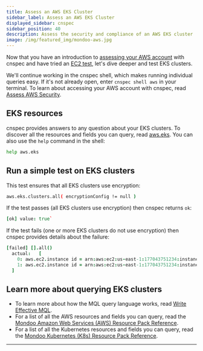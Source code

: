```yaml
---
title: Assess an AWS EKS Cluster
sidebar_label: Assess an AWS EKS Cluster
displayed_sidebar: cnspec
sidebar_position: 40
description: Assess the security and compliance of an AWS EKS cluster
image: /img/featured_img/mondoo-aws.jpg
---
```


Now that you have an introduction to [assessing your AWS account](/cnspec/cloud/aws/account/) with cnspec and have tried an [EC2 test](/cnspec/cloud/aws/ec2), let's dive deeper and test EKS clusters.

We'll continue working in the cnspec shell, which makes running individual queries easy. If it's not already open, enter `cnspec shell aws` in your terminal. To learn about accessing your AWS account with cnspec, read [Assess AWS Security](/cnspec/cloud/aws/).

## EKS resources

cnspec provides answers to any question about your EKS clusters. To discover all the resources and fields you can query, read [aws.eks](/mql/resources/aws-pack/aws.eks/). You can also use the `help` command in the shell:

```bash
help aws.eks
```

## Run a simple test on EKS clusters

This test ensures that all EKS clusters use encryption:

```bash
aws.eks.clusters.all( encryptionConfig != null )
```

If the test passes (all EKS clusters use encryption) then cnspec returns `ok`:

```coffee
[ok] value: true`
```

If the test fails (one or more EKS clusters do not use encryption) then cnspec provides details about the failure:

```coffee
[failed] [].all()
  actual:   [
    0: aws.ec2.instance id = arn:aws:ec2:us-east-1:177043751234:instance/i-0fde6c8e0210b7i26
    1: aws.ec2.instance id = arn:aws:ec2:us-east-1:177043751234:instance/i-01d9ac4d064722qa4
  ]
```

## Learn more about querying EKS clusters

- To learn more about how the MQL query language works, read [Write Effective MQL](/mql/mql.write/).
- For a list of all the AWS resources and fields you can query, read the [Mondoo Amazon Web Services (AWS) Resource Pack Reference](/mql/resources/aws-pack/).
- For a list of all the Kubernetes resources and fields you can query, read the [Mondoo Kubernetes (K8s) Resource Pack Reference](/mql/resources/k8s-pack/).

---
